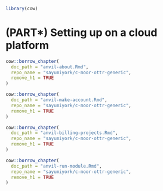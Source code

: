 
```r
library(cow)
```

# (PART\*) Setting up on a cloud platform {-}

<!-- AnVIL --> 

```r
cow::borrow_chapter(
  doc_path = "anvil-about.Rmd",
  repo_name = "sayumiyork/c-moor-ottr-generic",
  remove_h1 = TRUE
)
```

```r
cow::borrow_chapter(
  doc_path = "anvil-make-account.Rmd",
  repo_name = "sayumiyork/c-moor-ottr-generic",
  remove_h1 = TRUE
)
```

```r
cow::borrow_chapter(
  doc_path = "anvil-billing-projects.Rmd",
  repo_name = "sayumiyork/c-moor-ottr-generic",
  remove_h1 = TRUE
)
```

```r
cow::borrow_chapter(
  doc_path = "anvil-run-module.Rmd",
  repo_name = "sayumiyork/c-moor-ottr-generic",
  remove_h1 = TRUE
)
```
